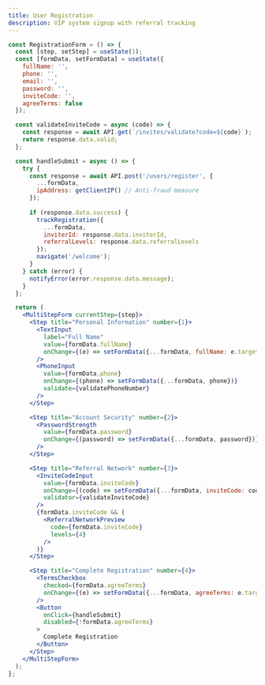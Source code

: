 ```yaml
---
title: User Registration
description: VIP system signup with referral tracking
---
```


```jsx live
const RegistrationForm = () => {
  const [step, setStep] = useState(1);
  const [formData, setFormData] = useState({
    fullName: '',
    phone: '',
    email: '',
    password: '',
    inviteCode: '',
    agreeTerms: false
  });

  const validateInviteCode = async (code) => {
    const response = await API.get(`/invites/validate?code=${code}`);
    return response.data.valid;
  };

  const handleSubmit = async () => {
    try {
      const response = await API.post('/users/register', {
        ...formData,
        ipAddress: getClientIP() // Anti-fraud measure
      });
      
      if (response.data.success) {
        trackRegistration({
          ...formData,
          inviterId: response.data.inviterId,
          referralLevels: response.data.referralLevels
        });
        navigate('/welcome');
      }
    } catch (error) {
      notifyError(error.response.data.message);
    }
  };

  return (
    <MultiStepForm currentStep={step}>
      <Step title="Personal Information" number={1}>
        <TextInput
          label="Full Name"
          value={formData.fullName}
          onChange={(e) => setFormData({...formData, fullName: e.target.value})}
        />
        <PhoneInput
          value={formData.phone}
          onChange={(phone) => setFormData({...formData, phone})}
          validate={validatePhoneNumber}
        />
      </Step>

      <Step title="Account Security" number={2}>
        <PasswordStrength
          value={formData.password}
          onChange={(password) => setFormData({...formData, password})}
        />
      </Step>

      <Step title="Referral Network" number={3}>
        <InviteCodeInput
          value={formData.inviteCode}
          onChange={(code) => setFormData({...formData, inviteCode: code})}
          validator={validateInviteCode}
        />
        {formData.inviteCode && (
          <ReferralNetworkPreview 
            code={formData.inviteCode}
            levels={4}
          />
        )}
      </Step>

      <Step title="Complete Registration" number={4}>
        <TermsCheckbox
          checked={formData.agreeTerms}
          onChange={(e) => setFormData({...formData, agreeTerms: e.target.checked})}
        />
        <Button 
          onClick={handleSubmit}
          disabled={!formData.agreeTerms}
        >
          Complete Registration
        </Button>
      </Step>
    </MultiStepForm>
  );
};